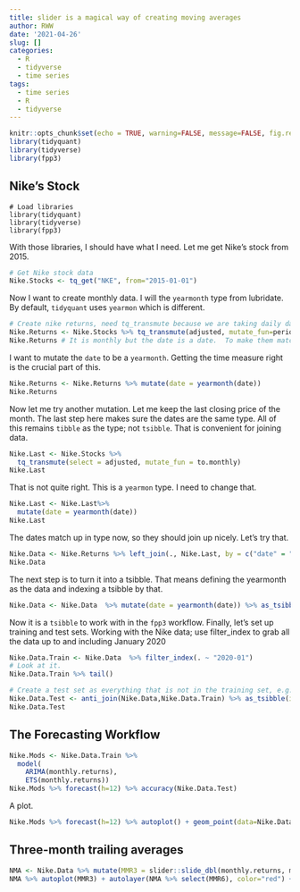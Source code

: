 ```yaml
---
title: slider is a magical way of creating moving averages
author: RWW
date: '2021-04-26'
slug: []
categories:
  - R
  - tidyverse
  - time series
tags:
  - time series
  - R
  - tidyverse
---
```


```r
knitr::opts_chunk$set(echo = TRUE, warning=FALSE, message=FALSE, fig.retina = 2)
library(tidyquant)
library(tidyverse)
library(fpp3)
```

## Nike's Stock

```
# Load libraries
library(tidyquant)
library(tidyverse)
library(fpp3)
```

With those libraries, I should have what I need.  Let me get Nike's stock from 2015.

```r
# Get Nike stock data
Nike.Stocks <- tq_get("NKE", from="2015-01-01")
```

Now I want to create monthly data.  I will the `yearmonth` type from lubridate.  By default, `tidyquant` uses `yearmon` which is different.

```r
# Create nike returns, need tq_transmute because we are taking daily data and turning it into monthly.
Nike.Returns <- Nike.Stocks %>% tq_transmute(adjusted, mutate_fun=periodReturn, period="monthly") 
Nike.Returns # It is monthly but the date is a date.  To make them match, I need a yearmonth
```

I want to mutate the `date` to be a `yearmonth`.  Getting the time measure right is the crucial part of this.

```r
Nike.Returns <- Nike.Returns %>% mutate(date = yearmonth(date))
Nike.Returns
```

Now let me try another mutation.  Let me keep the last closing price of the month.  The last step here makes sure the dates are the same type.  All of this remains `tibble` as the type; not `tsibble`.  That is convenient for joining data.

```r
Nike.Last <- Nike.Stocks %>% 
  tq_transmute(select = adjusted, mutate_fun = to.monthly)
Nike.Last
```

That is not quite right.  This is a `yearmon` type.  I need to change that.

```r
Nike.Last <- Nike.Last%>%
  mutate(date = yearmonth(date))
Nike.Last
```

The dates match up in type now, so they should join up nicely.  Let's try that.

```r
Nike.Data <- Nike.Returns %>% left_join(., Nike.Last, by = c("date" = "date"))
Nike.Data
```

The next step is to  turn it into a tsibble.  That means defining the yearmonth as the data and indexing a tsibble by that.

```r
Nike.Data <- Nike.Data  %>% mutate(date = yearmonth(date)) %>% as_tsibble(index=date)
```

Now it is a `tsibble` to work with in the `fpp3` workflow.  Finally, let's set up training and test sets.  Working with the Nike data; use filter_index to grab all the data up to and including January 2020

```r
Nike.Data.Train <- Nike.Data  %>% filter_index(. ~ "2020-01")
# Look at it.
Nike.Data.Train %>% tail()
```

```r
# Create a test set as everything that is not in the training set, e.g. the last 15 months
Nike.Data.Test <- anti_join(Nike.Data,Nike.Data.Train) %>% as_tsibble(index=date)
Nike.Data.Test
```

## The Forecasting Workflow

```r
Nike.Mods <- Nike.Data.Train %>%
  model(
    ARIMA(monthly.returns),
    ETS(monthly.returns))
Nike.Mods %>% forecast(h=12) %>% accuracy(Nike.Data.Test)
```

A plot.

```r
Nike.Mods %>% forecast(h=12) %>% autoplot() + geom_point(data=Nike.Data.Test, aes(x=date, y=monthly.returns)) + facet_wrap(vars(.model)) + guides(level=FALSE, color=FALSE, fill=FALSE) + theme_minimal()
```


## Three-month trailing averages

```r
NMA <- Nike.Data %>% mutate(MMR3 = slider::slide_dbl(monthly.returns, mean, .before=3, .after=0), MMR6 = slider::slide_dbl(monthly.returns, mean, .before=6, .after=0)) 
NMA %>% autoplot(MMR3) + autolayer(NMA %>% select(MMR6), color="red") + labs(x="Month", y="Monthly Returns of Nike", title="Monthly Returns of Nike", subtitle="3 and 6 month trailing averages [red]")
```

